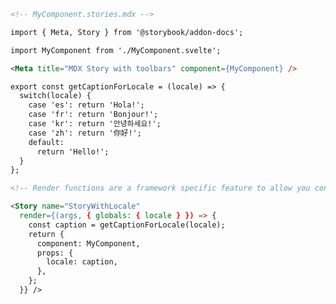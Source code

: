 ```md
<!-- MyComponent.stories.mdx -->

import { Meta, Story } from '@storybook/addon-docs';

import MyComponent from './MyComponent.svelte';

<Meta title="MDX Story with toolbars" component={MyComponent} />

export const getCaptionForLocale = (locale) => {
  switch(locale) {
    case 'es': return 'Hola!';
    case 'fr': return 'Bonjour!';
    case 'kr': return '안녕하세요!';
    case 'zh': return '你好!';
    default:
      return 'Hello!';
  }
};

<!-- Render functions are a framework specific feature to allow you control on how the component renders -->

<Story name="StoryWithLocale"
  render={(args, { globals: { locale } }) => {
    const caption = getCaptionForLocale(locale);
    return {
      component: MyComponent,
      props: {
        locale: caption,
      },
    };
  }} />
```